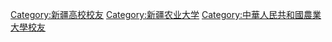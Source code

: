 [[Category:新疆高校校友|Category:新疆高校校友]]
[[Category:新疆农业大学|Category:新疆农业大学]]
[[Category:中華人民共和國農業大學校友|Category:中華人民共和國農業大學校友]]